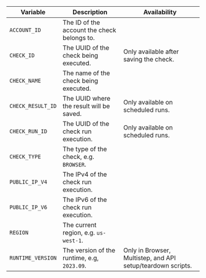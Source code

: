 | Variable          | Description                                 | Availability                   |
|-------------------|---------------------------------------------|--------------------------------------|
| `ACCOUNT_ID`      | The ID of the account the check belongs to. |                                      |
| `CHECK_ID`        | The UUID of the check being executed.       | Only available after saving the check. |
| `CHECK_NAME`      | The name of the check being executed.       |                                      | 
| `CHECK_RESULT_ID` | The UUID where the result will be saved.    | Only available on scheduled runs.    |
| `CHECK_RUN_ID`    | The UUID of the check run execution.        | Only available on scheduled runs.    |
| `CHECK_TYPE`      | The type of the check, e.g. `BROWSER`.      |                                      |
| `PUBLIC_IP_V4`    | The IPv4 of the check run execution.        |                                      |
| `PUBLIC_IP_V6`    | The IPv6 of the check run execution.        |                                      |
| `REGION`          | The current region, e.g. `us-west-1`.       |                                      |
| `RUNTIME_VERSION` | The version of the runtime, e.g, `2023.09`. | Only in Browser, Multistep, and API setup/teardown scripts. |